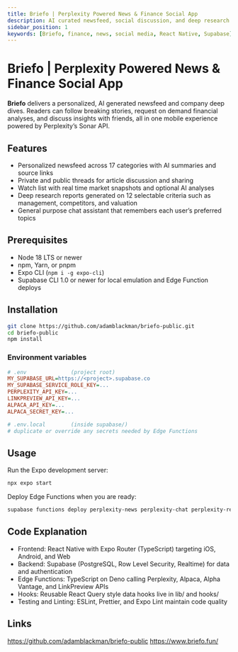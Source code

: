 ```yaml
---
title: Briefo | Perplexity Powered News & Finance Social App
description: AI curated newsfeed, social discussion, and deep research reports built on the Sonar API
sidebar_position: 1
keywords: [Briefo, finance, news, social media, React Native, Supabase]
---
```


# Briefo | Perplexity Powered News & Finance Social App

**Briefo** delivers a personalized, AI generated newsfeed and company deep dives. Readers can follow breaking stories, request on demand financial analyses, and discuss insights with friends, all in one mobile experience powered by Perplexity’s Sonar API.

## Features

* Personalized newsfeed across 17 categories with AI summaries and source links  
* Private and public threads for article discussion and sharing  
* Watch list with real time market snapshots and optional AI analyses  
* Deep research reports generated on 12 selectable criteria such as management, competitors, and valuation  
* General purpose chat assistant that remembers each user’s preferred topics  

## Prerequisites

* Node 18 LTS or newer  
* npm, Yarn, or pnpm  
* Expo CLI (`npm i -g expo-cli`)  
* Supabase CLI 1.0 or newer for local emulation and Edge Function deploys  

## Installation

```bash
git clone https://github.com/adamblackman/briefo-public.git
cd briefo-public
npm install
```
### Environment variables

```ini
# .env              (project root)
MY_SUPABASE_URL=https://<project>.supabase.co
MY_SUPABASE_SERVICE_ROLE_KEY=...
PERPLEXITY_API_KEY=...
LINKPREVIEW_API_KEY=...
ALPACA_API_KEY=...
ALPACA_SECRET_KEY=...

# .env.local        (inside supabase/)
# duplicate or override any secrets needed by Edge Functions
```

## Usage
Run the Expo development server:

```bash
npx expo start
```

Deploy Edge Functions when you are ready:

```bash
supabase functions deploy perplexity-news perplexity-chat perplexity-research portfolio-tab-data
```

## Code Explanation

* Frontend: React Native with Expo Router (TypeScript) targeting iOS, Android, and Web
* Backend: Supabase (PostgreSQL, Row Level Security, Realtime) for data and authentication
* Edge Functions: TypeScript on Deno calling Perplexity, Alpaca, Alpha Vantage, and LinkPreview APIs
* Hooks: Reusable React Query style data hooks live in lib/ and hooks/
* Testing and Linting: ESLint, Prettier, and Expo Lint maintain code quality

## Links
https://github.com/adamblackman/briefo-public
https://www.briefo.fun/
